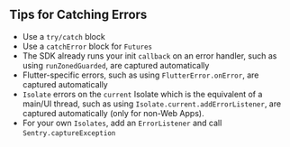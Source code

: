 <PlatformContent includePath="capture-error/dart.mdx" />

## Tips for Catching Errors

- Use a `try/catch` block
- Use a `catchError` block for `Futures`
- The SDK already runs your init `callback` on an error handler, such as using `runZonedGuarded`, are captured automatically
- Flutter-specific errors, such as using `FlutterError.onError`, are captured automatically
- `Isolate` errors on the `current` Isolate which is the equivalent of a main/UI thread, such as using `Isolate.current.addErrorListener`, are captured automatically (only for non-Web Apps).
- For your own `Isolates`, add an `ErrorListener` and call `Sentry.captureException`
